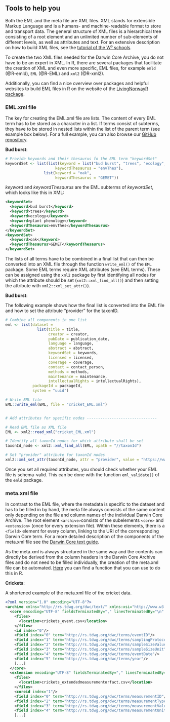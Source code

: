 
## Tools to help you

Both the EML and the meta file are XML files. XML stands for extensible Markup Language and is a humans- and machine-readable format to store and transport data. The general structure of XML files is a hierarchical tree consisting of a root element and an unlimited number of  sub-elements of different levels, as well as attributes and text. For an extensive description on how to build XML files, see the [tutorial of the W³ schools](https://www.w3schools.com/xml/default.asp). 

To create the two XML files needed for the Darwin Core Archive, you do not have to be an expert in XML. In R, there are several packages that facilitate the creation of XML and even more specific, EML files, for example `emld` (@R-emld), `EML` (@R-EML) and `xml2` (@R-xml2).

Additionally, you can find a nice overview over packages and helpful websites to build EML files in R on the website of the [LivingNorwayR package](https://livingnorway.github.io/LivingNorwayR/articles/EML_R_packages_overview.html).

### EML.xml file

The key for creating the EML.xml file are lists. The content of every EML term has to be stored as a character in a list. If terms consist of subterms, they have to be stored in nested lists within the list of the parent term (see example box below). For a full example, you can also browse our [GitHub repository](https://github.com/LTER-LIFE/FDFDT).

:::{.examplebox .exampleimg}
**Bud burst**:

```r
# Provide keywords and their thesaurus fo the EML term "keywordSet"
keywordSet <- list(list(keyword = list("bud burst", "trees", "ecology", "plant phenology"),
                      keywordThesaurus = "envThes"),
                 list(keyword = "oak",
                      keywordThesaurus = "GEMET"))
```

*keyword* and *keywordThesaurus* are the EML subterms of *keywordSet*, which looks like this in XML:

``` xml
<keywordSet>
  <keyword>bud burst</keyword>
  <keyword>trees</keyword>
  <keyword>ecology</keyword>
  <keyword>plant phenology</keyword>
  <keywordThesaurus>envThes</keywordThesaurus>
</keywordSet>
<keywordSet>
  <keyword>oak</keyword>
  <keywordThesaurus>GEMET</keywordThesaurus>
</keywordSet>
```
:::

The lists of all terms have to be combined in a final list that can then be converted into an XML file through the function `write_eml()` of the `EML` package.
Some EML terms require XML attributes (see EML terms). These can be assigned using the `xml2` package by first identifying all nodes for which the attribute should be set (`xml2::xml_find_all()`) and then setting the attribute with `xml2::xml_set_attr()`). 

:::{.examplebox .exampleimg}
**Bud burst**:

The following example shows how the final list is converted into the EML file and how to set the attribute "provider" for the taxonID. 

```r
# Combine all components in one list
eml <- list(dataset =
              list(title = title,
                   creator = creator,
                   pubDate = publication_date,
                   language = language,
                   abstract = abstract,
                   keywordSet = keywords,
                   licensed = licensed,
                   coverage = coverage,
                   contact = contact_person,
                   methods = methods,
                   maintenance = maintenance,
                   intellectualRights = intellectualRights),
            packageId = packageId, 
            system = "uuid")

# Write EML file
EML::write_eml(EML, file = "cricket_EML.xml")          


# Add attributes for specific nodes -------------------------------

# Read EML file as XML file
EML <- xml2::read_xml("cricket_EML.xml")

# Identify all taxonId nodes for which attribute shall be set
taxonId_node <- xml2::xml_find_all(EML, xpath = "//taxonId")

# Set "provider" attribute for taxonId nodes
xml2::xml_set_attr(taxonId_node, attr = "provider", value = "https://www.gbif.org/")

```
:::

Once you set all required attributes, you should check whether your EML file is schema-valid. This can be done with the function `eml_validate()` of the `emld` package. 

### meta.xml file

In contrast to the EML file, where the metadata is specific to the dataset and has to be filled in by hand, the meta file always consists of the same content only depending on the file and column names of the individual Darwin Core Archive. The root element `<archive>`consists of the subelements `<core>` and `<extension>` (once for every extension file). Within these elements, there is a `<field>` element for every column, linking to the URI of the corresponding Darwin Core term. For a more detailed description of the components of the meta.xml file see the [Darwin Core text guide](https://dwc.tdwg.org/text/). 

As the meta.xml is always structured in the same way and the contents can directly be derived from the column headers in the Darwin Core Archive files and do not need to be filled individually, the creation of the meta.xml file can be automated. [Here](https://github.com/LTER-LIFE/FDFDT/blob/main/R/create-meta-xml-of-DwCA.R) you can find a function that you can use to do this in R.

:::{.examplebox .exampleimg}
**Crickets**:

A shortened example of the meta.xml file of the cricket data.

```xml
<?xml version="1.0" encoding="UTF-8"?>
<archive xmlns="http://rs.tdwg.org/dwc/text/" xmlns:xsi="http://www.w3.org/2001/XMLSchema-instance" xmlns:xs="http://www.w3.org/2001/XMLSchema" xsi:schemaLocation="http://rs.tdwg.org/dwc/text/ http://rs.tdwg.org/dwc/text/tdwg_dwc_text.xsd">
  <core encoding="UTF-8" fieldsTerminatedBy="," linesTerminatedBy="\n" fieldsEnclosedBy="" ignoreHeaderLines="1" rowType="http://rs.tdwg.org/dwc/terms/Event">
    <files>
      <location>crickets_event.csv</location>
    </files>
    <id index="0"/>
    <field index="0" term="http://rs.tdwg.org/dwc/terms/eventID"/>
    <field index="1" term="http://rs.tdwg.org/dwc/terms/samplingProtocol"/>
    <field index="2" term="http://rs.tdwg.org/dwc/terms/sampleSizeValue"/>
    <field index="3" term="http://rs.tdwg.org/dwc/terms/sampleSizeUnit"/>
    <field index="4" term="http://rs.tdwg.org/dwc/terms/eventDate"/>
    <field index="5" term="http://rs.tdwg.org/dwc/terms/year"/>
    [...]
  </core>
  <extension encoding="UTF-8" fieldsTerminatedBy="," linesTerminatedBy="\n" fieldsEnclosedBy="" ignoreHeaderLines="1" rowType="http://rs.iobis.org/obis/terms/ExtendedMeasurementOrFact">
    <files>
      <location>crickets_extendedmeasurementorfact.csv</location>
    </files>
    <coreid index="1"/>
    <field index="0" term="http://rs.tdwg.org/dwc/terms/measurementID"/>
    <field index="2" term="http://rs.tdwg.org/dwc/terms/measurementType"/>
    <field index="3" term="http://rs.tdwg.org/dwc/terms/measurementValue"/>
    <field index="4" term="http://rs.tdwg.org/dwc/terms/measurementUnit"/>
    [...]
```
:::

<div>